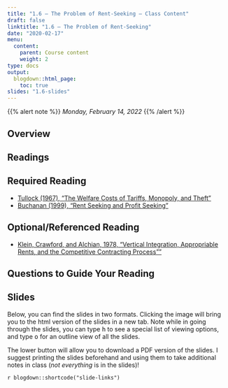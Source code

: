 ```yaml
---
title: "1.6 — The Problem of Rent-Seeking — Class Content"
draft: false
linktitle: "1.6 — The Problem of Rent-Seeking"
date: "2020-02-17"
menu:
  content:
    parent: Course content
    weight: 2
type: docs
output:
  blogdown::html_page:
    toc: true
slides: "1.6-slides"
---
```


{{% alert note %}}
*Monday, February 14, 2022*
{{% /alert %}}

## <i class="fas fa-info-circle fa-lg"></i> Overview

## <i class="fas fa-book-reader fa-lg"></i> Readings

## Required Reading
- [<i class="fas fa-file-pdf"></i> Tullock (1967), “The Welfare Costs of Tariffs, Monopoly, and Theft”](/readings/Tullock-1967.pdf)
- [<i class="fas fa-file-pdf"></i> Buchanan (1999), “Rent Seeking and Profit Seeking”](/readings/Buchanan-1999.pdf)

## Optional/Referenced Reading
- [<i class="fas fa-file-pdf"></i>  Klein, Crawford, and Alchian, 1978, “Vertical Integration, Appropriable Rents, and the Competitive Contracting Process””](/readings/Klein-Crawford-Alchian-1978.pdf)

## Questions to Guide Your Reading


## <i class="fas fa-chalkboard-teacher"></i> Slides

Below, you can find the slides in two formats. Clicking the image will bring you to the html version of the slides in a new tab. Note while in going through the slides, you can type <kbd>h</kbd> to see a special list of viewing options, and type <kbd>o</kbd> for an outline view of all the slides.

The lower button will allow you to download a PDF version of the slides. I suggest printing the slides beforehand and using them to take additional notes in class (*not everything* is in the slides)!

`r blogdown::shortcode("slide-links")`